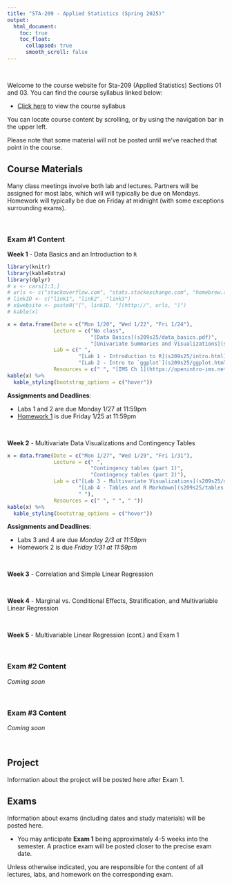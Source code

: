 ```yaml
---
title: "STA-209 - Applied Statistics (Spring 2025)"
output:
  html_document:
    toc: true
    toc_float:
      collapsed: true
      smooth_scroll: false
---
```


$~$

Welcome to the course website for Sta-209 (Applied Statistics) Sections 01 and 03. You can find the course syllabus linked below:

- [Click here](syllabus209s25.html) to view the course syllabus

You can locate course content by scrolling, or by using the navigation bar in the upper left.  

Please note that some material will not be posted until we've reached that point in the course.

## Course Materials

Many class meetings involve both lab and lectures. Partners will be assigned for most labs, which will will typically be due on Mondays. Homework will typically be due on Friday at midnight (with some exceptions surrounding exams).

$~$

### Exam #1 Content

**Week 1** - Data Basics and an Introduction to `R`

```r
library(knitr)
library(kableExtra)
library(dplyr)
# x <- cars[1:3,]
# urls <- c("stackoverflow.com", "stats.stackexchange.com", "homebrew.stackexchange.com")
# linkID <- c("link1", "link2", "link3")
# x$website <- paste0("[", linkID, "](http://", urls, ")")
# kable(x)

x = data.frame(Date = c("Mon 1/20", "Wed 1/22", "Fri 1/24"), 
               Lecture = c("No class", 
                           "[Data Basics](s209s25/data_basics.pdf)",
                           "[Univariate Summaries and Visualizations](s209s25/univariate.pdf)"),
               Lab = c(" ", 
                       "[Lab 1 - Introduction to R](s209s25/intro.html)",
                       "[Lab 2 - Intro to `ggplot`](s209s25/ggplot.html)"),
               Resources = c(" ", "[IMS Ch 1](https://openintro-ims.netlify.app/data-hello), [HOPR Ch 2](https://rstudio-education.github.io/hopr/basics.html)", " "))
kable(x) %>%
  kable_styling(bootstrap_options = c("hover"))
```

**Assignments and Deadlines**:

- Labs 1 and 2 are due Monday 1/27 at 11:59pm
- [Homework 1](s209s25/hw1.html) is due Friday 1/25 at 11:59pm

$~$

**Week 2** - Multivariate Data Visualizations and Contingency Tables

```r
x = data.frame(Date = c("Mon 1/27", "Wed 1/29", "Fri 1/31"), 
               Lecture = c(" ", 
                           "Contingency tables (part 1)",
                           "Contingency tables (part 2)"),
               Lab = c("[Lab 3 - Multivariate Visualizations](s209s25/multi_viz.html))", 
                       "[Lab 4 - Tables and R Markdown](s209s25/tables.html)",
                       " "),
               Resources = c(" ", " ", " "))
kable(x) %>%
  kable_styling(bootstrap_options = c("hover"))
```

**Assignments and Deadlines**:

- Labs 3 and 4 are due *Monday 2/3 at 11:59pm*
- Homework 2 is due *Friday 1/31 at 11:59pm*

$~$

**Week 3** - Correlation and Simple Linear Regression

$~$

**Week 4** - Marginal vs. Conditional Effects, Stratification, and Multivariable Linear Regression

$~$

**Week 5** - Multivariable Linear Regression (cont.) and Exam 1

$~$


### Exam #2 Content

*Coming soon*

$~$

### Exam #3 Content

*Coming soon*

$~$

## Project 

Information about the project will be posted here after Exam 1.

## Exams

Information about exams (including dates and study materials) will be posted here.

- You may anticipate **Exam 1** being approximately 4-5 weeks into the semester. A practice exam will be posted closer to the precise exam date.
    
Unless otherwise indicated, you are responsible for the content of all lectures, labs, and homework on the corresponding exam.
